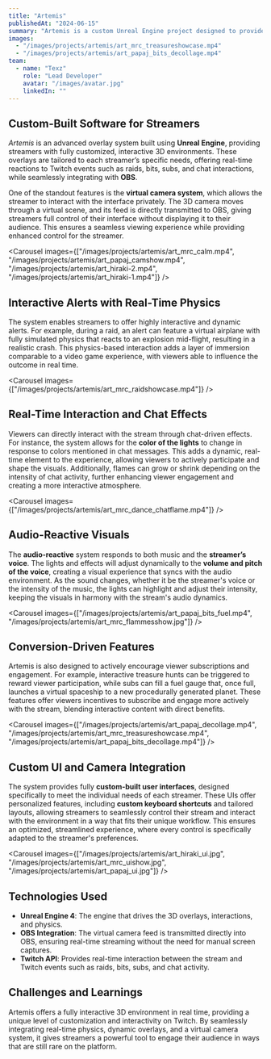 ```yaml
---
title: "Artemis"
publishedAt: "2024-06-15"
summary: "Artemis is a custom Unreal Engine project designed to provide streamers with personalized, interactive 3D overlays that react to Twitch and OBS events in real time."
images:
  - "/images/projects/artemis/art_mrc_treasureshowcase.mp4"
  - "/images/projects/artemis/art_papaj_bits_decollage.mp4"
team:
  - name: "Texz"
    role: "Lead Developer"
    avatar: "/images/avatar.jpg"
    linkedIn: ""
---
```


## Custom-Built Software for Streamers

*Artemis* is an advanced overlay system built using **Unreal Engine**, providing streamers with fully customized, interactive 3D environments. These overlays are tailored to each streamer’s specific needs, offering real-time reactions to Twitch events such as raids, bits, subs, and chat interactions, while seamlessly integrating with **OBS**.

One of the standout features is the **virtual camera system**, which allows the streamer to interact with the interface privately. The 3D camera moves through a virtual scene, and its feed is directly transmitted to OBS, giving streamers full control of their interface without displaying it to their audience. This ensures a seamless viewing experience while providing enhanced control for the streamer.

<Carousel images={["/images/projects/artemis/art_mrc_calm.mp4", "/images/projects/artemis/art_papaj_camshow.mp4", "/images/projects/artemis/art_hiraki-2.mp4", "/images/projects/artemis/art_hiraki-1.mp4"]} />

## Interactive Alerts with Real-Time Physics

The system enables streamers to offer highly interactive and dynamic alerts. For example, during a raid, an alert can feature a virtual airplane with fully simulated physics that reacts to an explosion mid-flight, resulting in a realistic crash. This physics-based interaction adds a layer of immersion comparable to a video game experience, with viewers able to influence the outcome in real time.

<Carousel images={["/images/projects/artemis/art_mrc_raidshowcase.mp4"]} />

## Real-Time Interaction and Chat Effects

Viewers can directly interact with the stream through chat-driven effects. For instance, the system allows for the **color of the lights** to change in response to colors mentioned in chat messages. This adds a dynamic, real-time element to the experience, allowing viewers to actively participate and shape the visuals. Additionally, flames can grow or shrink depending on the intensity of chat activity, further enhancing viewer engagement and creating a more interactive atmosphere.

<Carousel images={["/images/projects/artemis/art_mrc_dance_chatflame.mp4"]} />

## Audio-Reactive Visuals

The **audio-reactive** system responds to both music and the **streamer’s voice**. The lights and effects will adjust dynamically to the **volume and pitch of the voice**, creating a visual experience that syncs with the audio environment. As the sound changes, whether it be the streamer's voice or the intensity of the music, the lights can highlight and adjust their intensity, keeping the visuals in harmony with the stream's audio dynamics.

<Carousel images={["/images/projects/artemis/art_papaj_bits_fuel.mp4", "/images/projects/artemis/art_mrc_flammesshow.jpg"]} />

## Conversion-Driven Features

Artemis is also designed to actively encourage viewer subscriptions and engagement. For example, interactive treasure hunts can be triggered to reward viewer participation, while subs can fill a fuel gauge that, once full, launches a virtual spaceship to a new procedurally generated planet. These features offer viewers incentives to subscribe and engage more actively with the stream, blending interactive content with direct benefits.

<Carousel images={["/images/projects/artemis/art_papaj_decollage.mp4", "/images/projects/artemis/art_mrc_treasureshowcase.mp4", "/images/projects/artemis/art_papaj_bits_decollage.mp4"]} />

## Custom UI and Camera Integration

The system provides fully **custom-built user interfaces**, designed specifically to meet the individual needs of each streamer. These UIs offer personalized features, including **custom keyboard shortcuts** and tailored layouts, allowing streamers to seamlessly control their stream and interact with the environment in a way that fits their unique workflow. This ensures an optimized, streamlined experience, where every control is specifically adapted to the streamer's preferences.

<Carousel images={["/images/projects/artemis/art_hiraki_ui.jpg", "/images/projects/artemis/art_mrc_uishow.jpg", "/images/projects/artemis/art_papaj_ui.jpg"]} />

## Technologies Used

- **Unreal Engine 4**: The engine that drives the 3D overlays, interactions, and physics.
- **OBS Integration**: The virtual camera feed is transmitted directly into OBS, ensuring real-time streaming without the need for manual screen captures.
- **Twitch API**: Provides real-time interaction between the stream and Twitch events such as raids, bits, subs, and chat activity.

## Challenges and Learnings

Artemis offers a fully interactive 3D environment in real time, providing a unique level of customization and interactivity on Twitch. By seamlessly integrating real-time physics, dynamic overlays, and a virtual camera system, it gives streamers a powerful tool to engage their audience in ways that are still rare on the platform.
